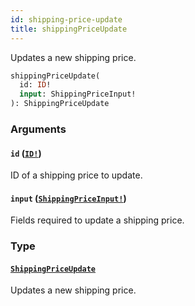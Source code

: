 ```yaml
---
id: shipping-price-update
title: shippingPriceUpdate
---
```


Updates a new shipping price.

```graphql
shippingPriceUpdate(
  id: ID!
  input: ShippingPriceInput!
): ShippingPriceUpdate

```

### Arguments

#### `id` ([`ID!`](/api-reference/scalars/id.mdx))

ID of a shipping price to update.

#### `input` ([`ShippingPriceInput!`](/api-reference/inputs/shipping-price-input.mdx))

Fields required to update a shipping price.

### Type

#### [`ShippingPriceUpdate`](/api-reference/objects/shipping-price-update.mdx)

Updates a new shipping price.
